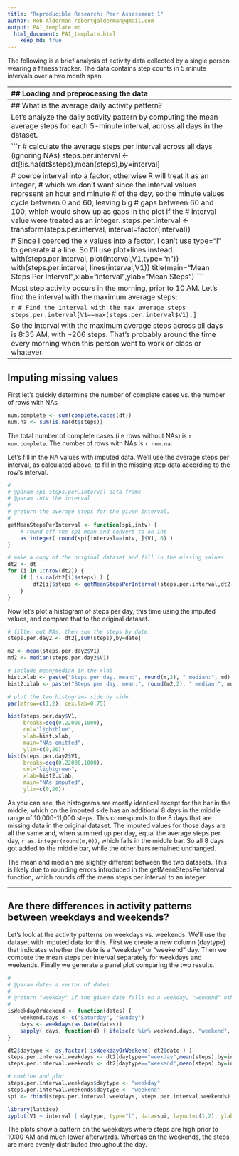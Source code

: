 ```yaml
---
title: "Reproducible Research: Peer Assessment 1"
author: Rob Alderman robertgalderman@gmail.com
output: PA1_template.md
  html_document: PA1_template.html
    keep_md: true
---
```



The following is a brief analysis of activity data collected by a single person
wearing a fitness tracker.  The data contains step counts in 5 minute intervals
over a two month span.


--------------------------------------------------------------------------------------
## Loading and preprocessing the data

First things first, let's load the data...


```r
library(data.table)
dd <- read.csv("activity.csv")
dt <- data.table(dd)
```


## What is the mean total number of steps taken per day?


First let's make a histogram of steps per day (ignoring NA values for the moment).


```r
# filter out NAs, then sum the steps by date. 
steps.per.day <- dt[!is.na(dt$steps),sum(steps),by=date]

m <- mean(steps.per.day$V1)
md <- median(steps.per.day$V1)

# include mean/median in the xlab
hist.xlab <- paste("Steps per day. mean:", round(m,2), " median:", md)

# plot histogram with breaks every 1000 steps (max steps in the data ~ 21000)
hist(steps.per.day$V1, 
     breaks=seq(0,22000,1000), 
     col="lightblue", 
     xlab=hist.xlab, 
     main="Histogram of steps per day")
```


Each bar in the histogram represents a range of 1000 steps.  As you can see 
the histogram approximates a normal distribution centered around 10,000-11,000 steps. 
The mean steps per day is `r as.integer(round(m,0))` and the median is `r md`.
This corresponds with what we see in the histogram.


--------------------------------------------------------------------------------------
## What is the average daily activity pattern?


Let's analyze the daily activity pattern by computing the mean average steps
for each 5-minute interval, across all days in the dataset.

```r
# calculate the average steps per interval across all days (ignoring NAs)
steps.per.interval <- dt[!is.na(dt$steps),mean(steps),by=interval]

# coerce interval into a factor, otherwise R will treat it as an integer,
# which we don't want since the interval values represent an hour and minute
# of the day, so the minute values cycle between 0 and 60, leaving big
# gaps between 60 and 100, which would show up as gaps in the plot if the
# interval value were treated as an integer.
steps.per.interval <- transform(steps.per.interval, interval=factor(interval))

# Since I coerced the x values into a factor, I can't use type="l" to generate
# a line.  So I'll use plot+lines instead.
with(steps.per.interval, plot(interval,V1,type="n"))
with(steps.per.interval, lines(interval,V1))
title(main="Mean Steps Per Interval",xlab="interval",ylab="Mean Steps")
```

Most step activity occurs in the morning, prior to 10 AM. Let's find the interval
with the maximum average steps:


```r
# Find the interval with the max average steps
steps.per.interval[V1==max(steps.per.interval$V1),]
```


So the interval with the maximum average steps across all days is 8:35 AM,
with ~206 steps.  That's probably around the time every morning 
when this person went to work or class or whatever.


--------------------------------------------------------------------------------------
## Imputing missing values


First let's quickly determine the number of complete cases vs. the number of rows with NAs


```r
num.complete <- sum(complete.cases(dt))
num.na <- sum(is.na(dt$steps))
```


The total number of complete cases (i.e rows without NAs) is `r num.complete`.
The number of rows with NAs is `r num.na`. 

Let's fill in the NA values with imputed data.  We'll use the average steps per interval,
as calculated above, to fill in the missing step data according to the row's interval.


```r
#
# @param spi steps.per.interval data frame
# @param intv the interval
#
# @return the average steps for the given interval.
# 
getMeanStepsPerInterval <- function(spi,intv) {
    # round off the spi mean and convert to an int
    as.integer( round(spi[interval==intv, ]$V1, 0) )
}

# make a copy of the original dataset and fill in the missing values.
dt2 <- dt
for (i in 1:nrow(dt2)) {
    if ( is.na(dt2[i]$steps) ) {
        dt2[i]$steps <- getMeanStepsPerInterval(steps.per.interval,dt2[i]$interval)
    }
}

```


Now let's plot a histogram of steps per day, this time using the imputed values, and compare
that to the original dataset.


```r
# filter out NAs, then sum the steps by date. 
steps.per.day2 <- dt2[,sum(steps),by=date]

m2 <- mean(steps.per.day2$V1)
md2 <- median(steps.per.day2$V1)

# include mean/median in the xlab
hist.xlab <- paste("Steps per day. mean:", round(m,2), " median:", md)
hist2.xlab <- paste("Steps per day. mean:", round(m2,2), " median:", md2)

# plot the two histograms side by side
par(mfrow=c(1,2), cex.lab=0.75)

hist(steps.per.day$V1, 
     breaks=seq(0,22000,1000), 
     col="lightblue", 
     xlab=hist.xlab, 
     main="NAs omitted", 
     ylim=c(0,20))
hist(steps.per.day2$V1, 
     breaks=seq(0,22000,1000), 
     col="lightgreen", 
     xlab=hist2.xlab, 
     main="NAs imputed", 
     ylim=c(0,20))

```


As you can see, the histograms are mostly identical except for the bar in the middle, which on the imputed
side has an additional 8 days in the middle range of 10,000-11,000 steps.  This corresponds to the 8 days that are missing data in the original
dataset.  The imputed values for those days are all the same and, when summed up per day, equal 
the average steps per day, `r as.integer(round(m,0))`, which falls in the middle bar.  So all 8 days got added to the middle
bar, while the other bars remained unchanged.

The mean and median are slightly different between the two datasets.  This is likely due to rounding errors introduced
in the getMeanStepsPerInterval function, which rounds off the mean steps per interval to an integer.


--------------------------------------------------------------------------------------
## Are there differences in activity patterns between weekdays and weekends?


Let's look at the activity patterns on weekdays vs. weekends.  We'll use the dataset
with imputed data for this.  First we create a new column (daytype) that indicates whether the
date is a "weekday" or "weekend" day.  Then we compute the mean steps per interval separately
for weekdays and weekends.  Finally we generate a panel plot comparing the two results.


```r

#
# @param dates a vector of dates
#
# @return "weekday" if the given date falls on a weekday, "weekend" otherwise.
#
isWeekdayOrWeekend <- function(dates) {
    weekend.days <- c("Saturday", "Sunday")
    days <- weekdays(as.Date(dates))
    sapply( days, function(d) { ifelse(d %in% weekend.days, "weekend", "weekday") }, USE.NAMES=F )
}

dt2$daytype <- as.factor( isWeekdayOrWeekend( dt2$date ) )
steps.per.interval.weekdays <- dt2[daytype=="weekday",mean(steps),by=interval]
steps.per.interval.weekends <- dt2[daytype=="weekend",mean(steps),by=interval]

# combine and plot
steps.per.interval.weekdays$daytype <- "weekday"
steps.per.interval.weekends$daytype <- "weekend"
spi <- rbind(steps.per.interval.weekdays, steps.per.interval.weekends)

library(lattice)
xyplot(V1 ~ interval | daytype, type="l", data=spi, layout=c(1,2), ylab="Mean Number of Steps")

```


The plots show a pattern on the weekdays where steps are high prior to 10:00 AM
and much lower afterwards.  Whereas on the weekends, the steps are more evenly
distributed throughout the day.  


